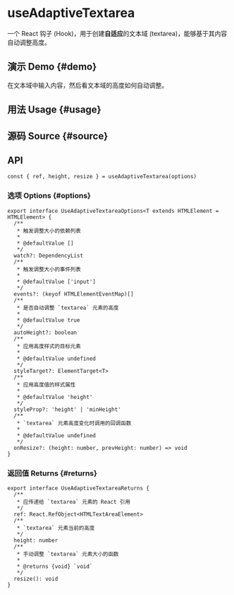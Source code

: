 # useAdaptiveTextarea


<HooksType category={frontmatter.category} />

一个 React 钩子 (Hook)，用于创建**自适应**的文本域 (textarea)，能够基于其内容自动调整高度。

## 演示 Demo \{#demo}

在文本域中输入内容，然后看文本域的高度如何自动调整。


<App />

## 用法 Usage \{#usage}



## 源码 Source \{#source}


<Source />

## API

```tsx
const { ref, height, resize } = useAdaptiveTextarea(options)
```

### 选项 Options \{#options}

```tsx
export interface UseAdaptiveTextareaOptions<T extends HTMLElement = HTMLElement> {
  /**
   * 触发调整大小的依赖列表
   *
   * @defaultValue []
   */
  watch?: DependencyList
  /**
   * 触发调整大小的事件列表
   *
   * @defaultValue ['input']
   */
  events?: (keyof HTMLElementEventMap)[]
  /**
   * 是否自动调整 `textarea` 元素的高度
   *
   * @defaultValue true
   */
  autoHeight?: boolean
  /**
   * 应用高度样式的目标元素
   *
   * @defaultValue undefined
   */
  styleTarget?: ElementTarget<T>
  /**
   * 应用高度值的样式属性
   *
   * @defaultValue 'height'
   */
  styleProp?: 'height' | 'minHeight'
  /**
   * `textarea` 元素高度变化时调用的回调函数
   *
   * @defaultValue undefined
   */
  onResize?: (height: number, prevHeight: number) => void
}
```

### 返回值 Returns \{#returns}

```tsx
export interface UseAdaptiveTextareaReturns {
  /**
   * 应传递给 `textarea` 元素的 React 引用
   */
  ref: React.RefObject<HTMLTextAreaElement>
  /**
   * `textarea` 元素当前的高度
   */
  height: number
  /**
   * 手动调整 `textarea` 元素大小的函数
   *
   * @returns {void} `void`
   */
  resize(): void
}
```
